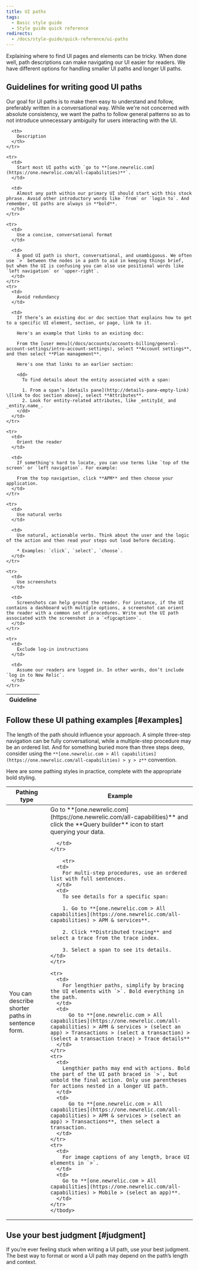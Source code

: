 ```yaml
---
title: UI paths
tags:
  - Basic style guide
  - Style guide quick reference
redirects:
  - /docs/style-guide/quick-reference/ui-paths
---
```


Explaining where to find UI pages and elements can be tricky. When done well, path descriptions can make navigating our UI easier for readers. We have different options for handling smaller UI paths and longer UI paths.  

## Guidelines for writing good UI paths

Our goal for UI paths is to make them easy to understand and follow, preferably written in a conversational way. While we're not concerned with absolute consistency, we want the paths to follow general patterns so as to not introduce unnecessary ambiguity for users interacting with the UI. 

<table>
  <thead>
    <tr>
      <th style={{ width: "200px" }}>
        Guideline
      </th>

      <th>
        Description
      </th>
    </tr>
  </thead>

  <tbody>

    <tr>
      <td>
        Start most UI paths with `go to **[one.newrelic.com](https://one.newrelic.com/all-capabilities)**`.
      </td>

      <td>
        Almost any path within our primary UI should start with this stock phrase. Avoid other introductory words like `from` or `login to`. And remember, UI paths are always in **bold**. 
      </td>
    </tr>

    <tr>
      <td>
        Use a concise, conversational format
      </td>

      <td>
        A good UI path is short, conversational, and unambiguous. We often use `>` between the nodes in a path to aid in keeping things brief, but when the UI is confusing you can also use positional words like `left navigation` or `upper-right`. 
      </td>
    </tr>
    <tr>
      <td>
        Avoid redundancy
      </td>

      <td>
        If there’s an existing doc or doc section that explains how to get to a specific UI element, section, or page, link to it.

        Here's an example that links to an existing doc:

        From the [user menu](/docs/accounts/accounts-billing/general-account-settings/intro-account-settings), select **Account settings**, and then select **Plan management**.

        Here's one that links to an earlier section:

        <dd>
          To find details about the entity associated with a span:

          1. From a span’s [details pane](http://details-pane-empty-link) \[link to doc section above], select **Attributes**.
          2. Look for entity-related attributes, like _entityId_ and _entity.name_.
        </dd>
      </td>
    </tr>

    <tr>
      <td>
        Orient the reader
      </td>

      <td>
        If something's hard to locate, you can use terms like `top of the screen` or `left navigation`. For example:

        From the top navigation, click **APM** and then choose your application.
      </td>
    </tr>

    <tr>
      <td>
        Use natural verbs
      </td>

      <td>
        Use natural, actionable verbs. Think about the user and the logic of the action and then read your steps out loud before deciding.

        * Examples: `click`, `select`, `choose`.
      </td>
    </tr>

    <tr>
      <td>
        Use screenshots
      </td>

      <td>
        Screenshots can help ground the reader. For instance, if the UI contains a dashboard with multiple options, a screenshot can orient the reader with a common set of procedures. Write out the UI path associated with the screenshot in a `<figcaption>`. 
      </td>
    </tr>

    <tr>
      <td>
        Exclude log-in instructions
      </td>

      <td>
        Assume our readers are logged in. In other words, don’t include `log in to New Relic`.
      </td>
    </tr>
  </tbody>
</table>

## Follow these UI pathing examples [#examples]

The length of the path should influence your approach. A simple three-step navigation can be fully conversational, while a multiple-step procedure may be an ordered list. And for something buried more than three steps deep, consider using the `**[one.newrelic.com > All capabilities](https://one.newrelic.com/all-capabilities) > y > z**` convention.

Here are some pathing styles in practice, complete with the appropriate bold styling. 

<table>
  <thead>
    <tr>
      <th style={{ width: "400px" }}>
        Pathing type
      </th>
      <th>
        Example
      </th>
    </tr>
  </thead>
    <tbody>
    <tr>
      <td>
        You can describe shorter paths in sentence form. 
      </td>
      <td>
        Go to **[one.newrelic.com](https://one.newrelic.com/all-capabilities)** and click the **Query builder** icon to start querying your data.

      </td>
    </tr>

        <tr>
      <td>
        For multi-step procedures, use an ordered list with full sentences.
      </td>
      <td>
        To see details for a specific span:

        1. Go to **[one.newrelic.com > All capabilities](https://one.newrelic.com/all-capabilities) > APM & services**.

        2. Click **Distributed tracing** and select a trace from the trace index.

        3. Select a span to see its details.      
    </td>
    </tr>

    <tr>
      <td>
        For lengthier paths, simplify by bracing the UI elements with `>`. Bold everything in the path.
      </td>
      <td>
          Go to **[one.newrelic.com > All capabilities](https://one.newrelic.com/all-capabilities) > APM & services > (select an app) > Transactions > (select a transaction) > (select a transaction trace) > Trace details**
      </td>
    </tr>
    <tr>
      <td>
        Lengthier paths may end with actions. Bold the part of the UI path braced in `>`, but unbold the final action. Only use parentheses for actions nested in a longer UI path. 
      </td>
      <td>
          Go to **[one.newrelic.com > All capabilities](https://one.newrelic.com/all-capabilities) > APM & services > (select an app) > Transactions**, then select a transaction. 
      </td>
    </tr>
    <tr>
      <td>
        For image captions of any length, brace UI elements in `>`.
      </td>
      <td>
        Go to **[one.newrelic.com > All capabilities](https://one.newrelic.com/all-capabilities) > Mobile > (select an app)**.      
      </td>
    </tr>
    </tbody>
</table>

## Use your best judgment [#judgment]

If you’re ever feeling stuck when writing a UI path, use your best judgment. The best way to format or word a UI path may depend on the path’s length and context.